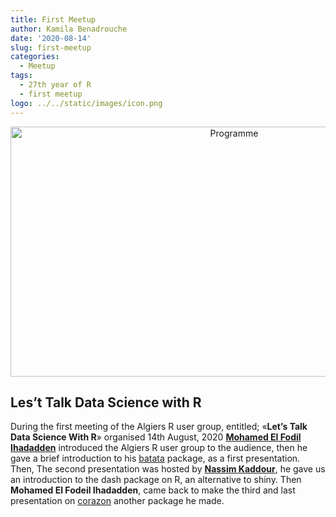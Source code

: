 ```yaml
---
title: First Meetup
author: Kamila Benadrouche
date: '2020-08-14'
slug: first-meetup
categories:
  - Meetup
tags:
  - 27th year of R
  - first meetup
logo: ../../static/images/icon.png
---
```



<center>
    <img src="../../../../images/program.jpeg" alt="Programme" style="width:700px;height:400px;">
</center>


## Les't Talk Data Science with R

  During the first meeting of the Algiers R user group, entitled; «**Let's Talk Data Science With R**» organised 14th August, 2020 [**Mohamed El Fodil Ihadadden**](https://twitter.com/moh_fodil) introduced the Algiers R user group to the audience, then he gave a brief introduction to his [batata](https://github.com/feddelegrand7/batata) package, as a first presentation.
Then, The second presentation was hosted by [**Nassim Kaddour**](https://twitter.com/nssmmn), he gave us an introduction to the dash package on R, an alternative to shiny.
Then **Mohamed El Fodeil Ihadadden**, came back to make the third and last presentation on [corazon](https://github.com/feddelegrand7/corazon) another package he made.



